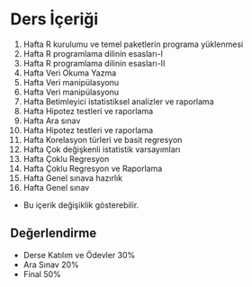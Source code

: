 # Ders İçeriği


1. Hafta	R kurulumu ve temel paketlerin programa yüklenmesi
2. Hafta	R programlama dilinin esasları-I 
3. Hafta	R programlama dilinin esasları-II 
4. Hafta	Veri Okuma Yazma
5. Hafta	Veri manipülasyonu
6. Hafta	Veri manipülasyonu
7. Hafta	Betimleyici istatistiksel analizler ve raporlama
8. Hafta	Hipotez testleri ve raporlama
9. Hafta	Ara sınav
10. Hafta	Hipotez testleri ve raporlama
11. Hafta	Korelasyon türleri ve basit regresyon
12. Hafta	Çok değişkenli istatistik varsayımları
13. Hafta	Çoklu Regresyon
14. Hafta	Çoklu Regresyon ve Raporlama
15. Hafta	Genel sınava hazırlık
16. Hafta	Genel sınav

* Bu içerik değişiklik gösterebilir.

## Değerlendirme

- Derse Katılım ve Ödevler 30%
- Ara Sınav 20% 
- Final 50%



